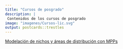 ```yaml
---
title: "Cursos de posgrado"
description: |
 Contenidos de los cursos de posgrado
image: "imagenes/Cursos-lic.svg"
output: postcards::trestles
---
```


[Modelación de nichos y áreas de distribución con MPPs](https://gerardommc.github.io/Modelacion-nichos-distr-PPMs/)
